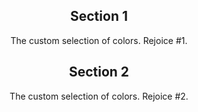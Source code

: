 

<Header
  category="Design"
  overview="All the hues you could ever need."
  pageTitle="Colors"
/>

<Section>

## Section 1

The custom selection of colors. Rejoice #1.

</Section>

<Section>

## Section 2

The custom selection of colors. Rejoice #2.

</Section>
